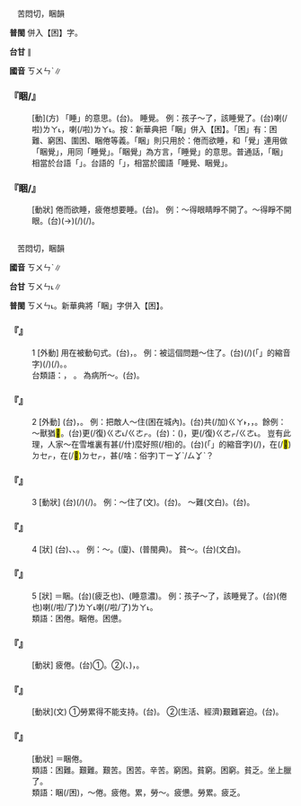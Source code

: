 
=={{ruby|睏|ㄎㄨㄣˋ}}==

　苦悶切，睏韻

'''普閩''' 併入【困】字。

'''台甘''' {{ruby|(語)|ㄎㄨㄣ˪}}∥

'''國音''' <rt>ㄎㄨㄣˋ</rt>∥

    

==='''『睏/{{ruby|困|ㄎㄨㄣˋ}}{{ruby|覺|ㄐㄧㄠˋ}}』'''===
: [動](方) 「睡」的意思。(台){{ruby|睏|ㄎㄨㄣ˪}}。 睡覺。 例：孩子～了，該睡覺了。(台){{ruby|<mark>&#xffb51;</mark>|ㆣㄧㄣˋ}}{{ruby|仔|ㄚ}}{{ruby|<mark>&#xf906d;</mark>|ㄊㄧㆰˋ}}喇(/啦)<rt>ㄌㄚ˪</rt>，{{ruby|好|ㄏㄜˋ}}{{ruby|去|ㄎㄧ˪}}{{ruby|睏|ㄎㄨㄣ˪}}喇(/啦)<rt>ㄌㄚ˪</rt>。按：新華典把「睏」併入【困】。「困」有：困難、窮困、圍困、睏倦等義。「睏」則只用於：倦而欲睡，和「覺」連用做「睏覺」，用同「睡覺」。「睏覺」為方言，「睡覺」的意思。普通話，「睏」相當於台語「{{ruby|愛|ㄞ˪}}{{ruby|睏|ㄎㄨㄣ˪}}」。台語的「{{ruby|睏|ㄎㄨㄣ˪}}」，相當於國語「睡覺、睏覺」。
    

==='''『睏/{{ruby|困|ㄎㄨㄣˋ}}』'''===
: [動狀] 倦而欲睡，疲倦想要睡。(台){{ruby|<mark>&#xf906d;</mark>|ㄊㄧㆰˋ}}{{ruby|<mark>&#xffa42;</mark>|ㄍㄚㆷ}}{{ruby|誠|ㄐㄧㆩˊ}}{{ruby|愛|ㄞ˪}}{{ruby|睏|ㄎㄨㄣ˪}}。 例：～得眼睛睜不開了。～得睜不開眼。(台){{ruby|愛|ㄞ˪}}{{ruby|睏|ㄎㄨㄣ˪}}{{ruby|到|ㄍㄚㆷ}}{{ruby|目|ㆠㄚㆶ ͘}}{{ruby|珠|ㄗㄨ}}(→{{ruby|睭|ㄐㄧㄨ}}){{ruby|著|ㄉㄧㄜㆷ}}(/{{ruby|都|ㄉㄜ˫}}){{ruby|扒|ㄅㆤㆷ}}{{ruby|<mark>&#xffa45;</mark>|ㆠㆤ˫/ㆠㄨㆤ˫}}{{ruby|開|ㄎㄨㄧ}}(/{{ruby|扒|ㄅㆤㆷ}}{{ruby|<mark>&#xffa45;</mark>|ㆠㆤ˫/ㆠㄨㆤ˫}}{{ruby|<mark>&#xffa56;</mark>|ㄍㄧㆬ}})。
    

=={{ruby|困|ㄎㄨㄣˋ}}==

　苦悶切，睏韻

'''國音''' <rt>ㄎㄨㄣˋ</rt>∥

'''台甘''' <rt>ㄎㄨㄣ˪</rt>∥

'''普閩''' <rt>ㄎㄨㄣ˪</rt>。新華典將「睏」字併入【困】。

    

==='''『{{ruby|困|ㄎㄨㄣˋ}}』'''===
:1  [外動] 用在被動句式。(台){{ruby|受|ㄒㄧㄨ˫}}{{ruby|著|ㄉㄧㄜㆷ ͘}}{{ruby|周|ㄐㄧㄨ}}{{ruby|圍|ㄨㄧˊ}}{{ruby|丌|ㆤ}}{{ruby|束|ㄙㆦㆶ}}{{ruby|縛|ㄅㄚㆶ ͘}}，{{ruby|<mark>&#xffa45;</mark>|ㆠㆤ˫/ㆠㄨㆤ˫}}{{ruby|得|ㄉㄧㆵ}}{{ruby|通|ㄊㄤ}}{{ruby|→|ㄉㄤ˪}}{{ruby|脫|ㄊㄨㄚㆵ}}{{ruby|離|ㄌㄧ˫}}。 例：被這個問題～住了。(台){{ruby|被|ㄆㄧ˫}}(/{{ruby|付|ㄏㆦ˫}}){{ruby|<mark>&#xffb50;</mark>|ㄐㄧㆵ}}(「{{ruby|此|ㄐㄧˋ}}{{ruby|一|ㄐㄧㆵ ͘}}」的縮音字)(/{{ruby|此|ㄐㄧㆵ}}){{ruby|個|ㆤˊ}}{{ruby|問|ㆠㄨㄣ˫}}{{ruby|題|ㄉㄨㆤˊ/ㄉㆤˊ}}{{ruby|擋|ㄉㆲ˪}}(/{{ruby|纏|ㄉㆪˊ}}){{ruby|住|ㄉㄧㄠˊ}}{{ruby|咧|ㄌㆤ˪}}。{{ruby|<mark>&#xffa45;</mark>|ㆠㆤ˫/ㆠㄨㆤ˫}}{{ruby|得|ㄉㄧㆵ}}{{ruby|解|ㄍㄞˋ}}{{ruby|決|ㄍㄨㄚㆵ}}。
:台類語：{{ruby|剝|ㄅㄚㆶ}}{{ruby|<mark>&#xffa45;</mark>|ㆠㆤ˫/ㆠㄨㆤ˫}}{{ruby|離|ㄌㄧ˫}}，{{ruby|<mark>&#xffa45;</mark>|ㆠㆤ˫/ㆠㄨㆤ˫}}{{ruby|走|ㄗㄠˋ}}{{ruby|<mark>&#xffa45;</mark>|ㆠㆤ˫/ㆠㄨㆤ˫}} {{ruby|閃|ㄒㄧㆰˋ}}{{ruby|得|ㄉㄧㆵ}}。 為病所～。(台){{ruby|付|ㄏㆦ˫}}{{ruby|病|ㄅㆥ˫/ㄅㆪ˫}}{{ruby|痛|ㄊㄧㆩ˪}}{{ruby|纏|ㄉㆪˊ}}{{ruby|住|ㄉㄧㄠˊ}}{{ruby|咧|ㄌㆤ˪}}。
:
    

==='''『{{ruby|困|ㄎㄨㄣˋ}}』'''===
:2  [外動] (台){{ruby|將|ㄐㄧㆲ}}{{ruby|對|ㄉㄨㄧ˪}}{{ruby|方|ㄏㆲ}}{{ruby|包|ㄅㄠ}}{{ruby|圍|ㄨㄧˊ}}，{{ruby|斷|ㄉㄨㄢ˫}}{{ruby|絕|ㄗㄨㄚㆵ ͘}}{{ruby|走|ㄗㄠˋ}}{{ruby|路|ㄌㆦ˫}}。 例：把敵人～住(困在城內)。(台){{ruby|將|ㄐㄧㆲ}}{{ruby|敵|ㄉㄧㆤㆶ}}{{ruby|人|ㆢㄧㄣˊ/ㄌㄧㄣˊ}}共(/加)<rt>ㄍㄚ˫</rt>{{ruby|包|ㄅㄠ}}{{ruby|圍|ㄨㄧˊ}}{{ruby|咧|ㄌㆤ˪}}，{{ruby|付|ㄏㆦ˫}}{{ruby|伊|ㄧ}}{{ruby|<mark>&#xffa45;</mark>|ㆠㆤ˫/ㆠㄨㆤ˫}}{{ruby|得|ㄉㄧㆵ}}{{ruby|出|ㄘㄨㆵ}}{{ruby|來|·ㄌㄞˊ}}，{{ruby|無|ㆠㄜˊ}}{{ruby|路|ㄌㆦ˫}}{{ruby|通|ㄊㄤ}}{{ruby|走|ㄗㄠˋ}}。餘例：～獸猶<mark>&#xf94fb;</mark>。(台){{ruby|猛|ㆠㄧㄥˋ}}{{ruby|獸|ㄒㄧㄨ˪}}{{ruby|被|ㄅㄧ˫}}{{ruby|人|ㄌㄤˊ}}{{ruby|掠|ㄌㄧㄚㆷ ͘}}{{ruby|起|·ㄎㄧˋ}}{{ruby|來|·ㄌㄞˊ}}{{ruby|亦|ㄇㄚ˫}}{{ruby|<mark>&#xffa49;</mark>|ㆠㆤㆷ/ㆠㄨㆤㆷ}}更(/復)<rt>ㄍㄜ˪/ㄍㄜㆷ</rt>{{ruby|拚|ㄅㄧㆩ˪}}{{ruby|生|ㄙㆥ/ㄒㆪ}}{{ruby|死|ㄒㄧˋ}}。(台){{ruby|比|ㄅㄧˋ}}{{ruby|喻|ㆡㄨ˫/ㄌㄨ˫}}：{{ruby|失|ㄒㄧㆵ}}{{ruby|敗|ㄅㄞ˫}}{{ruby|<mark>&#xffa42;</mark>|ㄍㄚㆷ}}{{ruby|無|ㆠㄜˊ}}{{ruby|處|ㄉㆤ˪}}{{ruby|通|ㄊㄤ}}{{ruby|去|ㄎㄧ˪}}{{ruby|丌|ㆤ}}({{ruby|歹|ㄆㆮˋ/ㄆㄞˋ}}{{ruby|人|ㄌㄤˊ}})，{{ruby|<mark>&#xffaca;</mark>|ㄇㄚ˫}}{{ruby|<mark>&#xffa49;</mark>|ㆠㆤㆷ/ㆠㄨㆤㆷ}}更(/復)<rt>ㄍㄜㆷ/ㄍㄜ˪</rt>{{ruby|滾|ㄍㄨㄣˋ}}{{ruby|躘|ㄌㄧㆲ˪}}。 豈有此理，人家～在雪堆裏有甚(/什)麼好照(/相)的。(台){{ruby|豈|ㄎㄧˋ}}{{ruby|有|ㄧㄨˋ}}{{ruby|此|ㄘㄨˋ}}{{ruby|理|ㄌㄧˋ}}{{ruby|哪|ㄋㄚˋ}}{{ruby|有|ㄨ˫}}{{ruby|<mark>&#xffb50;</mark>|ㄐㄧㆵ}}(「{{ruby|此|ㄐㄧˋ}}{{ruby|一|ㄐㄧㆵ ͘}}」的縮音字)(/{{ruby|此|ㄐㄧㆵ}}){{ruby|號|ㄏㄜ˫}}{{ruby|道|ㄉㄜ˫}}{{ruby|理|ㄌㄧˋ}}，{{ruby|人|ㄌㄤˊ}}在(/<mark>&#xf9549;</mark>)<rt>ㄉㆤㆷ</rt>{{ruby|<mark>&#xffafc;</mark>|ㄌㄚㆴ}}{{ruby|落|ㄌㄜㆷ ͘}}{{ruby|雪|ㄙㆤㆷ}}{{ruby|堆|ㄉㄨㄧ}}{{ruby|<mark>&#xffa45;</mark>|ㆠㆤ˫/ㆠㄨㆤ˫}}{{ruby|得|ㄉㄧㆵ}}{{ruby|脫|ㄊㄨㄚㆷ}}{{ruby|離|ㄌㄧ˫}}，在(/<mark>&#xf9549;</mark>)<rt>ㄉㆤㆷ</rt>{{ruby|艱|ㄍㄢ}}{{ruby|苦|ㄎㆦˋ}}，{{ruby|汝|ㄌㄧˋ}}{{ruby|<mark>&#xffa49;</mark>|ㆠㆤㆷ/ㆠㄨㆤㆷ}}{{ruby|翕|ㄏㄧㆴ}}甚(/啥：俗字)<rt>ㄒㄧㆩˋ/ㄙㆩˋ</rt>{{ruby|麼|ㄇㄧㆷ}}{{ruby|相|ㄒㄧㆲ˪}}？
    

==='''『{{ruby|困|ㄎㄨㄣˋ}}』'''===
:3  [動狀] (台){{ruby|遇|ㆣㄨ˫/ㆠㄨ˫}}{{ruby|著|ㄉㄧㄜㆷ ͘}}{{ruby|艱|ㄍㄢ}}{{ruby|難|ㄌㄢˊ}}{{ruby|丌|ㆤ}}{{ruby|載|ㄉㄞ˫}}(/{{ruby|戴|ㄉㄞ˪}}){{ruby|事|ㄐㄧ˪}}(/{{ruby|事|ㄉㄞ˫}}{{ruby|情|ㄐㄧ˪}})。 例：～住了(文)。(台){{ruby|遇|ㆠㄨ˫/ㆣㄨ˫}}{{ruby|<mark>&#xf9361;</mark>|ㄉㄧㄜㆷ}}{{ruby|艱|ㄍㄢ}}{{ruby|難|ㄌㄢˊ}}。 ～難(文白)。(台){{ruby|困|ㄎㄨㄣ˪}}{{ruby|難|ㄌㄢˊ}}。
    

==='''『{{ruby|困|ㄎㄨㄣˋ}}』'''===
:4  [狀] (台){{ruby|窮|ㄍㄧㄥˊ}}、{{ruby|散|ㄙㄢ˪}}{{ruby|赤|ㄑㄧㄚㆷ}}、{{ruby|喪|ㄙㆲ˪}}{{ruby|鄉|ㄏㄧㆲ}}。 例：～{{ruby|窘|ㄐㄩㄥˇ/ㄐㄩㄣˇ}}。(廈){{ruby|裂|ㄌㄧㆷ ͘}}{{ruby|經|ㄍㄧㄥ}}、{{ruby|沐|ㆠㆦㆶ ͘}}{{ruby|沐|ㆠㆦㆶ ͘}}{{ruby|泅|ㄒㄧㄨˊ}}(普閩典)。 貧～。(台){{ruby|貧|ㄅㄧㄣˊ}}{{ruby|困|ㄎㄨㄣ˪}}(文白)。
    

==='''『{{ruby|困|ㄎㄨㄣˋ}}』'''===
:5  [狀] ＝睏。(台){{ruby|<mark>&#xf8fa1;</mark>|ㄒㄧㄢ˫}}(疲乏也){{ruby|懶|ㄌㄢˋ}}、{{ruby|愛|ㄞ˪}}{{ruby|睏|ㄎㄨㄣ˪}}(睡意濃)。 例：孩子～了，該睡覺了。(台){{ruby|<mark>&#xffb51;</mark>|ㆣㄧㄣˋ}}{{ruby|仔|ㄚ}}{{ruby|<mark>&#xf8fa1;</mark>|ㄒㄧㄢ˫}}(倦也)喇(/啦/了)<rt>ㄌㄚ˪</rt>{{ruby|好|ㄏㄜˋ}}{{ruby|去|ㄎㄧ˪}}{{ruby|睏|ㄎㄨㄣ˪}}喇(/啦/了)<rt>ㄌㄚ˪</rt>。
:類語：困倦。睏倦。困憊。
:
    

==='''『{{ruby|困|ㄎㄨㄣˋ}}{{ruby|乏|ㄈㄚˊ}}』'''===
: [動狀] 疲倦。(台)①{{ruby|疲|ㄆㄧˊ}}{{ruby|勞|ㄌㄜˊ}}。②({{ruby|經|ㄍㄧㄥ}}{{ruby|濟|ㄗㆤˋ}}{{ruby|狀|ㄗㆲ˫}}{{ruby|況|ㄏㆲˋ}}、{{ruby|生|ㄒㄧㄥ}}{{ruby|活|ㄨㄚㆷ ͘}}){{ruby|無|ㆠㄜˊ}}{{ruby|好|ㄏㄜˋ}}，{{ruby|艱|ㄍㄢ}}{{ruby|苦|ㄎㆦˋ}}{{ruby|有|ㄨ˫}}{{ruby|困|ㄎㄨㄣ˪}}{{ruby|難|ㄌㄢˊ}}。
    

==='''『{{ruby|困|ㄎㄨㄣˋ}}{{ruby|頓|ㄉㄨㄣˋ}}』'''===
: [動狀](文) ①勞累得不能支持。(台){{ruby|<mark>&#xf906d;</mark>|ㄊㄧㆰˋ}}{{ruby|<mark>&#xffa42;</mark>|ㄍㄚㆷ}}{{ruby|誠|ㄐㄧㆩˊ}}{{ruby|擋|ㄉㆲ˪}}{{ruby|<mark>&#xffa45;</mark>|ㆠㆤ˫/ㆠㄨㆤ˫}}{{ruby|住|ㄉㄧㄠˊ}}。 ②(生活、經濟)艱難窘迫。(台){{ruby|無|ㆠㄜˊ}}{{ruby|錢|ㄐㆪˊ}}{{ruby|散|ㄙㄢ˪}}{{ruby|<mark>&#xffa42;</mark>|ㄍㄚㆷ}}{{ruby|<mark>&#xffa45;</mark>|ㆠㆤ˫/ㆠㄨㆤ˫}}{{ruby|講|ㄍㆲˋ}}{{ruby|得|ㄉㄧㆵ}}。
    

==='''『{{ruby|困|ㄎㄨㄣˋ}}{{ruby|倦|ㄐㄩㄢˋ}}』'''===
: [動狀] ＝睏倦。
:類語：困難。艱難。艱苦。困苦。辛苦。窮困。貧窮。困窮。貧乏。坐上臘了。
:
:類語：睏(/困)，～倦。疲倦。累，勞～。疲憊。勞累。疲乏。
:
    
